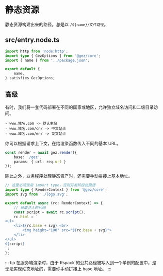 # 静态资源
静态资源构建出来的路径，总是以 `/${name}/文件路径`。

## src/entry.node.ts
```ts
import http from 'node:http';
import type { GezOptions } from '@gez/core';
import { name } from '../package.json';

export default {
    name,
} satisfies GezOptions;

```
## 高级
有时，我们将一套代码部署在不同的国家或地区，允许独立域名访问和二级目录访问。
```
- www.域名.com -> 默认主站
- www.域名.com/cn/ -> 中文站点
- www.域名.com/en/ -> 英文站点
```
你可以根据请求上下文，在给渲染函数传入不同的基本 URL。
```ts
const render = await gez.render({
    base: '/gez',
    params: { url: req.url }
});
```
除此之外，业务程序处理静态资产时，还需要手动拼接上基本地址。
```ts
// 这里必须使用 import type，否则开发阶段会报错
import type { RenderContext } from '@gez/core';
import svg from './logo.svg';

export default async (rc: RenderContext) => {
    // 获取注入的代码
    const script = await rc.script();
    rc.html = `
<ul>
    <li>${rc.base + svg} <br>
        <img height="100" src="${rc.base + svg}">
    </li>
</ul>
${script}
`;
};

```
::: tip
在服务端渲染时，由于 Rspack 的公共路径被写入到一个单例的配置中，是无法实现动态地址的，需要你手动拼接上 base 地址。
:::